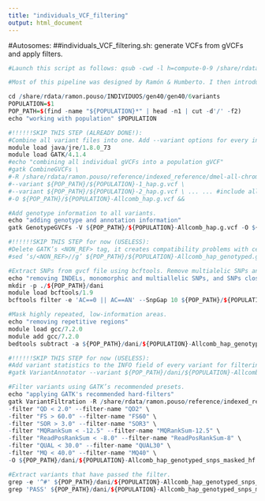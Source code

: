 ```yaml
---
title: "individuals_VCF_filtering"
output: html_document
---
```


#Autosomes:
##individuals_VCF_filtering.sh: generate VCFs from gVCFs and apply filters.
```R

#Launch this script as follows: qsub -cwd -l h=compute-0-9 /share/rdata/ramon.pouso/INDIVIDUOS/gen40/gen40/6variants/Scripts/individuals_VCF_filtering.sh POP (replace POP with one the following Drosophila line names: Pb L16 L29 L42 L45 L51 L59)

#Most of this pipeline was designed by Ramón & Humberto. I then introduced modifications.

cd /share/rdata/ramon.pouso/INDIVIDUOS/gen40/gen40/6variants
POPULATION=$1
POP_PATH=$(find -name "${POPULATION}*" | head -n1 | cut -d'/' -f2)
echo "working with population" $POPULATION

#!!!!!!SKIP THIS STEP (ALREADY DONE!):
#Combine all variant files into one. Add --variant options for every individual that is to be processed.
module load java/jre/1.8.0_73
module load GATK/4.1.4
#echo "combining all individual gVCFs into a population gVCF"
#gatk CombineGVCFs \
#-R /share/rdata/ramon.pouso/reference/indexed_reference/dmel-all-chromosome-r6.14.fasta \
#--variant ${POP_PATH}/${POPULATION}-1_hap.g.vcf \
#--variant ${POP_PATH}/${POPULATION}-2_hap.g.vcf \ ... ... #include all individuals manually
#-O ${POP_PATH}/${POPULATION}-Allcomb_hap.g.vcf && 

#Add genotype information to all variants.
echo "adding genotype and annotation information"
gatk GenotypeGVCFs -V ${POP_PATH}/${POPULATION}-Allcomb_hap.g.vcf -O ${POP_PATH}/${POPULATION}-Allcomb_hap_genotyped.g.vcf -R /share/rdata/ramon.pouso/reference/indexed_reference/dmel-all-chromosome-r6.14.fasta

#!!!!!!SKIP THIS STEP for now (USELESS):
#Delete GATK’s <NON_REF> tag, it creates compatibility problems with certain programs.
#sed ‘s/<NON_REF>//g’ ${POP_PATH}/${POPULATION}-Allcomb_hap_genotyped.g.vcf > ${POP_PATH}/${POPULATION}-Allcomb_hap_genotyped_excised.g.vcf

#Extract SNPs from gvcf file using bcftools. Remove multialelic SNPs and indels, monomorphic SNPs, and SNPs in the close proximity of indels (10 bp).
echo "removing INDELs, monomorphic and multiallelic SNPs, and SNPs close to INDELs"
mkdir -p ./${POP_PATH}/dani
module load bcftools/1.9
bcftools filter -e 'AC==0 || AC==AN' --SnpGap 10 ${POP_PATH}/${POPULATION}-Allcomb_hap_genotyped.g.vcf | bcftools view -m2 -M2 -v snps -O v -o ${POP_PATH}/dani/${POPULATION}-Allcomb_hap_genotyped_snps.vcf

#Mask highly repeated, low-information areas.
echo "removing repetitive regions"
module load gcc/7.2.0
module add gcc/7.2.0
bedtools subtract -a ${POP_PATH}/dani/${POPULATION}-Allcomb_hap_genotyped_snps.vcf -b /share/rdata/ramon.pouso/reference/indexed_reference/dmel-r6.14_mask.bed -header > ${POP_PATH}/dani/${POPULATION}-Allcomb_hap_genotyped_snps_masked.vcf

#!!!!!!SKIP THIS STEP for now (USELESS):
#Add variant statistics to the INFO field of every variant for filtering.
#gatk VariantAnnotator --variant ${POP_PATH}/dani/${POPULATION}-Allcomb_hap_genotyped_snps_masked.vcf --output ${POP_PATH}/dani/${POPULATION}-Allcomb_hap_genotyped_snps_masked_stats.vcf --annotation QualByDepth --annotation FisherStrand --annotation StrandOddsRatio --annotation RMSMappingQuality --annotation ReadPosRankSumTest

#Filter variants using GATK’s recommended presets.
echo "applying GATK's recommended hard-filters"
gatk VariantFiltration -R /share/rdata/ramon.pouso/reference/indexed_reference/dmel-all-chromosome-r6.14.fasta -V ${POP_PATH}/dani/${POPULATION}-Allcomb_hap_genotyped_snps_masked.vcf \
-filter "QD < 2.0" --filter-name "QD2" \
-filter "FS > 60.0" --filter-name "FS60" \
-filter "SOR > 3.0" --filter-name "SOR3" \
-filter "MQRankSum < -12.5" --filter-name "MQRankSum-12.5" \
-filter "ReadPosRankSum < -8.0" --filter-name "ReadPosRankSum-8" \
-filter "QUAL < 30.0" --filter-name "QUAL30" \
-filter "MQ < 40.0" --filter-name "MQ40" \
-O ${POP_PATH}/dani/${POPULATION}-Allcomb_hap_genotyped_snps_masked_hf.vcf

#Extract variants that have passed the filter.
grep -e '^#' ${POP_PATH}/dani/${POPULATION}-Allcomb_hap_genotyped_snps_masked_hf.vcf > ${POP_PATH}/dani/${POPULATION}-Allcomb_hap_genotyped_snps_masked_hf_pass.vcf
grep 'PASS' ${POP_PATH}/dani/${POPULATION}-Allcomb_hap_genotyped_snps_masked_hf.vcf >> ${POP_PATH}/dani/${POPULATION}-Allcomb_hap_genotyped_snps_masked_hf_pass.vcf

```
